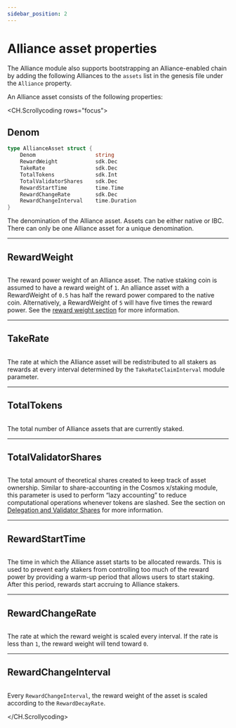 ```yaml
---
sidebar_position: 2
---
```

# Alliance asset properties

The Alliance module also supports bootstrapping an Alliance-enabled chain by adding the following Alliances to the `assets` list in the genesis file under the `Alliance` property.

An Alliance asset consists of the following properties:

<CH.Scrollycoding rows="focus">

## Denom

```go AllianceAsset focus=2
type AllianceAsset struct {
    Denom                   string
    RewardWeight            sdk.Dec
    TakeRate                sdk.Dec
    TotalTokens             sdk.Int
    TotalValidatorShares    sdk.Dec
    RewardStartTime         time.Time
    RewardChangeRate	    sdk.Dec
    RewardChangeInterval    time.Duration                              
}

```

The denomination of the Alliance asset. Assets can be either native or IBC. There can only be one Alliance asset for a unique denomination.

---

## RewardWeight

```go AllianceAsset focus=3

```

The reward power weight of an Alliance asset. The native staking coin is assumed to have a reward weight of `1`. An alliance asset with a RewardWeight of `0.5` has half the reward power compared to the native coin. Alternatively, a RewardWeight of `5` will have five times the reward power. See the [reward weight section](../concepts/staking) for more information.

---

## TakeRate

```go AllianceAsset focus=4

```

The rate at which the Alliance asset will be redistributed to all stakers as rewards at every interval determined by the `TakeRateClaimInterval` module parameter.

---

## TotalTokens

```go AllianceAsset focus=5

```

The total number of Alliance assets that are currently staked.

---

## Total<wbr />Validator<wbr />Shares

```go AllianceAsset focus=6

```

The total amount of theoretical shares created to keep track of asset ownership. Similar to share-accounting in the Cosmos x/staking module, this parameter is used to perform “lazy accounting” to reduce computational operations whenever tokens are slashed. See the section on [Delegation and Validator Shares](../concepts/delegation.mdx) for more information.

---

## Reward<wbr />StartTime

```go AllianceAsset focus=7

```

The time in which the Alliance asset starts to be allocated rewards. This is used to prevent early stakers from controlling too much of the reward power by providing a warm-up period that allows users to start staking. After this period, rewards start accruing to Alliance stakers.

--- 

## Reward<wbr />ChangeRate

```go AllianceAsset focus=8

```

The rate at which the reward weight is scaled every interval. If the rate is less than `1`, the reward weight will tend toward `0`. 

---

## RewardChange<wbr />Interval

```go AllianceAsset focus=9

```

Every `RewardChangeInterval`, the reward weight of the asset is scaled according to the `RewardDecayRate`.

</CH.Scrollycoding>

